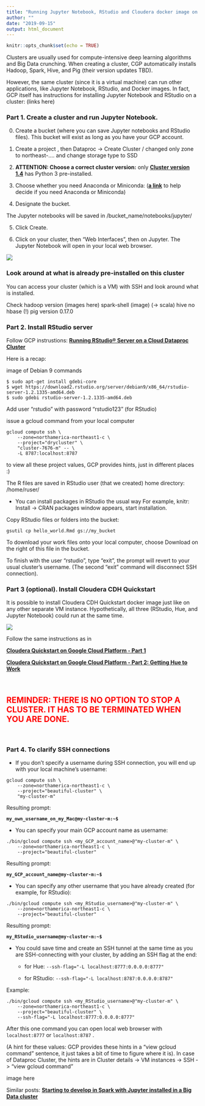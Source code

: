 ```yaml
---
title: "Running Jupyter Notebook, RStudio and Cloudera docker image on CGP cluster"
author: ""
date: "2019-09-15"
output: html_document
---
```


<link rel="stylesheet" href="styles.css" type="text/css">

```r
knitr::opts_chunk$set(echo = TRUE)
```


Clusters are usually used for compute-intensive deep learning algorithms and Big Data crunching. When creating a cluster, CGP automatically installs Hadoop, Spark, Hive, and Pig (their version updates TBD). 

However, the same cluster (since it is a virtual machine) can run other applications, like Jupyter Notebook, RStudio, and Docker images. In fact, GCP itself has instructions for installing Jupyter Notebook and RStudio on a cluster: (links here)


### Part 1. Create a cluster and run Jupyter Notebook. 

0. Create a bucket (where you can save Jupyter notebooks and RStudio files). This bucket will exist as long as you have your GCP account.

1. Create a project , then Dataproc -> Create Cluster / changed only zone to northeast-.... and change storage type to SSD

2. **ATTENTION: Choose a correct cluster version:** only  __[Cluster version 1.4](https://cloud.google.com/dataproc/docs/tutorials/python-configuration#image_version_14)__ has Python 3 pre-installed.

3. Choose whether you need Anaconda or Miniconda: 
  (__[a link](http://deeplearning.lipingyang.org/2018/12/23/anaconda-vs-miniconda-vs-virtualenv/)__ to help decide if you need Anaconda or Miniconda) 

4. Designate the bucket. 

The Jupyter notebooks will be saved in /bucket_name/notebooks/jupyter/

5. Click Create. 

6. Click on your cluster, then "Web Interfaces", then on Jupyter. The Jupyter Notebook will open in your local web browser.

<img src="./assets/Jupyter_link.png" style="max-width:35%;">

### Look around at what is already pre-installed on this cluster

You can access your cluster (which is a VM) with SSH and look around what is installed.

Check hadoop version
(images here)
spark-shell (image) (-> scala)
hive 
no hbase (!)
pig version 0.17.0




### Part 2. Install RStudio server

Follow GCP instrustions: __[Running RStudio® Server on a Cloud Dataproc Cluster](https://cloud.google.com/solutions/running-rstudio-server-on-a-cloud-dataproc-cluster?authuser=1)__

Here is a recap:

image of Debian 9 commands
```
$ sudo apt-get install gdebi-core
$ wget https://download2.rstudio.org/server/debian9/x86_64/rstudio-server-1.2.1335-amd64.deb
$ sudo gdebi rstudio-server-1.2.1335-amd64.deb
```

Add user "rstudio" with password "rstudio123"  (for RStudio)

issue a gcloud command from your local computer 

```
gcloud compute ssh \
    --zone=northamerica-northeast1-c \
    --project="drycluster" \
    "cluster-7676-m" -- \
    -L 8787:localhost:8787
```

to view all these project values, GCP provides hints, just in different places :)


The R files are saved in RStudio user (that we created) home directory: /home/ruser/

- You can install packages in RStudio the usual way
For example, knitr: Install -> CRAN packages window appears, start installation.

Copy  RStudio files or folders into the bucket:

```
gsutil cp hello_world.Rmd gs://my_bucket
```
To download your work files onto your local computer, choose Download on the right of this file in the bucket.

To finish with the user "rstudio", type "exit", the prompt will revert to your usual cluster's username. (The second "exit" command will disconnect SSH connection).

### Part 3 (optional). Install Cloudera CDH Quickstart 

It is possible to install Cloudera CDH Quickstart docker image just like on any other separate VM instance. Hypothetically, all three (RStudio, Hue, and Jupyter Notebook) could run at the same time.

<img src="./assets/running_all_three.png" style="max-width:50%;">

Follow the same instructions as in

__[Cloudera Quickstart on Google Cloud Platform - Part 1](2019-09-05-ClouderaOnGCP.html)__

__[Cloudera Quickstart on Google Cloud Platform - Part 2: Getting Hue to Work](2019-09-05-ClouderaOnGCP-2.html)__

<br>

## <span style="color:red">REMINDER: THERE IS NO OPTION TO STOP A CLUSTER. IT HAS TO BE TERMINATED WHEN YOU ARE DONE.</span>

<br>

### Part 4. To clarify SSH connections

- If you don't specify a username during SSH connection, you will end up with your local machine's username:

```
gcloud compute ssh \
    --zone=northamerica-northeast1-c \
    --project="beautiful-cluster" \
    "my-cluster-m"
```
Resulting prompt:

**`my_own_username_on_my_Mac@my-cluster-m:~$`**


- You can specify your main GCP account name as username:

```
./bin/gcloud compute ssh <my_GCP_account_name>@"my-cluster-m" \
    --zone=northamerica-northeast1-c \
    --project="beautiful-cluster"
```
Resulting prompt:

**`my_GCP_account_name@my-cluster-m:~$`**


- You can specify any other username that you have already created (for example, for RStudio):

```
./bin/gcloud compute ssh <my_RStudio_username>@"my-cluster-m" \
    --zone=northamerica-northeast1-c \
    --project="beautiful-cluster"
```
Resulting prompt:

**`my_RStudio_username@my-cluster-m:~$`**

- You could save time and create an SSH tunnel at the same time as you are SSH-connecting with your cluster, by adding an SSH flag at the end:
  - for Hue:
      `--ssh-flag="-L localhost:8777:0.0.0.0:8777"`
      
  - for RStudio:
      `--ssh-flag="-L localhost:8787:0.0.0.0:8787"`
  
Example:

```
./bin/gcloud compute ssh <my_RStudio_username>@"my-cluster-m" \
    --zone=northamerica-northeast1-c \
    --project="beautiful-cluster" \
    --ssh-flag="-L localhost:8777:0.0.0.0:8777"
```

After this one command you can open local web browser with `localhost:8777` or `localhost:8787` .


(A hint for these values: GCP provides these hints in a "view gcloud command" sentence, it just takes a bit of time to figure where it is). In case of Dataproc Cluster, the hints are in Cluster details -> VM instances -> SSH -> "view gcloud command"

image here





Similar posts:
__[Starting to develop in Spark with Jupyter installed in a Big Data cluster](https://towardsdatascience.com/starting-to-develop-in-pyspark-with-jupyter-installed-in-a-big-data-cluster-8a84e4db27e4)__